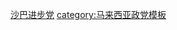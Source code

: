 {{flagicon image|Logo Parti SAPP Sabah.png}} [[沙巴进步党]]<noinclude>
[[category:马来西亚政党模板]]
</noinclude>